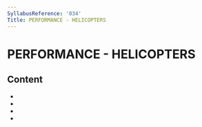 ```yaml
---
SyllabusReference: '034'
Title: PERFORMANCE - HELICOPTERS
---
```


# PERFORMANCE - HELICOPTERS

## Content

- <Link href="034.01" />
- <Link href="034.02" />
- <Link href="034.03" />
- <Link href="034.04" />

